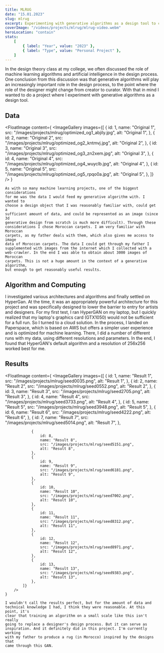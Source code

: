 ```yaml
---
title: MLRUG
date: "15.01.2023"
slug: mlrug
excerpt: Experimenting with generative algorithms as a design tool to create Moroccan carpet designs using machine learning.
coverImage: "/videos/projects/mlrug/mlrug-video.webm"
heroLocation: "contain"
stats:
    [
        { label: "Year", value: "2023" },
        { label: "Type", value: "Personal Project" },
    ]
---
```


In the design theory class at my college, we often discussed the role of machine learning algorithms and artificial intelligence in the design process. One conclusion from this
discussion was that generative algorithms will play an increasingly important role in the design process, to the point where the role of the designer might change from creator to
curator. With that in mind I wanted to do a project where I experiment with generative algorithms as a design tool.

## Data

<FloatImage
    content={
        <ImageGallery
            images={[
                {
                    id: 1,
                    name: "Original 1",
                    src: "/images/projects/mlrug/optimized_og1_abjily.jpg",
                    alt: "Original 1",
                },
                {
                    id: 2,
                    name: "Original 2",
                    src: "/images/projects/mlrug/optimized_og2_kntmvj.jpg",
                    alt: "Original 2",
                },
                {
                    id: 3,
                    name: "Original 3",
                    src: "/images/projects/mlrug/optimized_og3_zn2xem.jpg",
                    alt: "Original 3",
                },
                {
                    id: 4,
                    name: "Original 4",
                    src: "/images/projects/mlrug/optimized_og4_wuyclb.jpg",
                    alt: "Original 4",
                },
                {
                    id: 5,
                    name: "Original 5",
                    src: "/images/projects/mlrug/optimized_og5_rpqo0a.jpg",
                    alt: "Original 5",
                },
            ]}
        />
    }
>
    As with so many machine learning projects, one of the biggest considerations
    for me was the data I would feed my generative algorithm with. I wanted to
    choose a design object that I was reasonably familiar with, could get a
    sufficient amount of data, and could be represented as an image (since 3d
    generative design from scratch is much more difficult). Through these
    considerations I chose Moroccan carpets. I am very familiar with Moroccan
    carpets, as my father deals with them, which also gives me access to image
    data of Moroccan carpets. The data I could get through my father I
    supplemented with images from the internet which I collected with a
    web-crawler. In the end I was able to obtain about 3000 images of Moroccan
    carpets. This is not a huge amount in the context of a generative algorithm,
    but enough to get reasonably useful results.
</FloatImage>

## Algorithm and Computing

I investigated various architectures and algorithms and finally settled on HyperGan. At the time, it was an appropriately powerful architecture for this project and was
specifically designed to lower the barrier to entry for artists and designers. For my first test, I ran HyperGAN on my laptop, but I quickly realized that my laptop's graphics card
(GTX1050) would not be sufficient for a full run. So I turned to a cloud solution. In the process, I landed on Paperspace, which is based on AWS but offers a simpler user
experience and is optimized for machine learning. There, I did a number of different runs with my data, using different resolutions and parameters. In the end, I found that
HyperGAN's default algorithm and a resolution of 256x256 worked best for me.

## Results

<FloatImage
    content={
        <ImageGallery
            images={[
                {
                    id: 1,
                    name: "Result 1",
                    src: "/images/projects/mlrug/seed0035.png",
                    alt: "Result 1",
                },
                {
                    id: 2,
                    name: "Result 2",
                    src: "/images/projects/mlrug/seed0552.png",
                    alt: "Result 2",
                },
                {
                    id: 3,
                    name: "Result 3",
                    src: "/images/projects/mlrug/seed2705.png",
                    alt: "Result 3",
                },
                {
                    id: 4,
                    name: "Result 4",
                    src: "/images/projects/mlrug/seed3733.png",
                    alt: "Result 4",
                },
                {
                    id: 5,
                    name: "Result 5",
                    src: "/images/projects/mlrug/seed3948.png",
                    alt: "Result 5",
                },
                {
                    id: 6,
                    name: "Result 6",
                    src: "/images/projects/mlrug/seed4222.png",
                    alt: "Result 6",
                },
                {
                    id: 7,
                    name: "Result 7",
                    src: "/images/projects/mlrug/seed5014.png",
                    alt: "Result 7",
                },

                {
                    id: 8,
                    name: "Result 8",
                    src: "/images/projects/mlrug/seed5151.png",
                    alt: "Result 8",
                },
                {
                    id: 9,
                    name: "Result 9",
                    src: "/images/projects/mlrug/seed6181.png",
                    alt: "Result 9",
                },
                {
                    id: 10,
                    name: "Result 10",
                    src: "/images/projects/mlrug/seed7002.png",
                    alt: "Result 10",
                },
                {
                    id: 11,
                    name: "Result 11",
                    src: "/images/projects/mlrug/seed8312.png",
                    alt: "Result 11",
                },
                {
                    id: 12,
                    name: "Result 12",
                    src: "/images/projects/mlrug/seed8971.png",
                    alt: "Result 12",
                },
                {
                    id: 13,
                    name: "Result 13",
                    src: "/images/projects/mlrug/seed9383.png",
                    alt: "Result 13",
                },
            ]}
        />
    }

>

    I wouldn't call the results perfect, but for the amount of data and
    technical knowledge I had, I think they were reasonable. At this point, it's
    clear that training an algorithm on a small scale like this isn't really
    going to replace a designer's design process. But it can serve as
    inspiration. And it definitely did in this project. I'm currently working
    with my father to produce a rug (in Morocco) inspired by the designs that
    came through this GAN.

</FloatImage>
